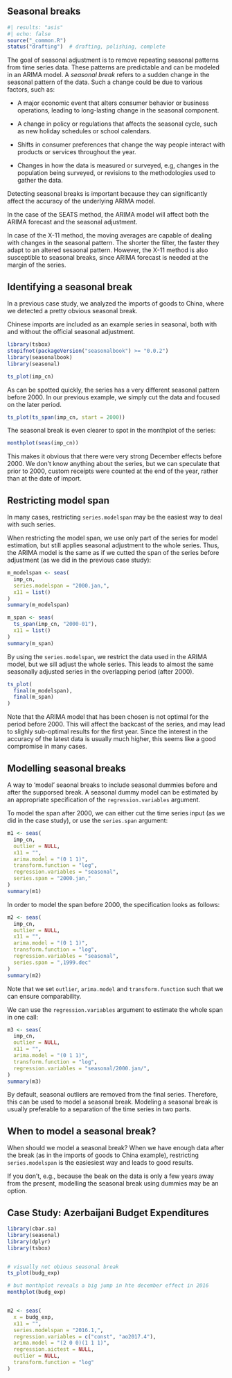 ## Seasonal breaks {#sec-seasonal-breaks}

```r
#| results: "asis"
#| echo: false
source("_common.R")
status("drafting")  # drafting, polishing, complete
```

```{=html}
<!--
-   Why to care about seasonal breaks?

-   Detection of seasonal breaks

-   Correction for seasonal breaks

 -->
```

The goal of seasonal adjustment is to remove repeating seasonal patterns from time series data. These patterns are predictable and can be modeled in an ARIMA model.
A *seasonal break* refers to a sudden change in the seasonal pattern of the data. Such a change could be due to various factors, such as:

- A major economic event that alters consumer behavior or business operations, leading to long-lasting change in the seasonal component.

- A change in policy or regulations that affects the seasonal cycle, such as new holiday schedules or school calendars.

- Shifts in consumer preferences that change the way people interact with products or services throughout the year.

- Changes in how the data is measured or surveyed, e.g, changes in the population being surveyed, or revisions to the methodologies used to gather the data.


Detecting seasonal breaks is important because they can significantly affect the accuracy of the underlying ARIMA model.

In the case of the SEATS method, the ARIMA model will affect both the ARIMA forecast and the seasonal adjustment.

In case of the X-11 method, the moving averages are capable of dealing with changes in the seasonal pattern. The shorter the filter, the faster they adapt to an altered sesaonal pattern.
However, the X-11 method is also susceptible to seasonal breaks, since ARIMA forecast is needed at the margin of the series.

## Identifying a seasonal break

In a previous case study, we analyzed the imports of goods to China, where we detected a pretty obvious seasonal break.

Chinese imports are included as an example series in seasonal, both with and without the official seasonal adjustment.

```r
library(tsbox)
stopifnot(packageVersion("seasonalbook") >= "0.0.2")
library(seasonalbook)
library(seasonal)

ts_plot(imp_cn)
```
As can be spotted quickly, the series has a very different seasonal pattern before 2000.
In our previous example, we simply cut the data and focused on the later period.

```r
ts_plot(ts_span(imp_cn, start = 2000))
```

The seasonal break is even clearer to spot in the monthplot of the series:

```r
monthplot(seas(imp_cn))
```

This makes it obvious that there were very strong December effects before 2000.
We don't know anything about the series, but we can speculate that prior to 2000, custom receipts were counted at the end of the year, rather than at the date of import.



## Restricting model span

In many cases, restricting `series.modelspan` may be the easiest way to deal with such series.

When restricting the model span, we use only part of the series for model estimation, but still applies seasonal adjustment to the whole series. Thus, the ARIMA model is the same as if we cutted the span of the series before adjustment (as we did in the previous case study):

```r

m_modelspan <- seas(
  imp_cn,
  series.modelspan = "2000.jan,",
  x11 = list()
)
summary(m_modelspan)

m_span <- seas(
  ts_span(imp_cn, "2000-01"),
  x11 = list()
)
summary(m_span)
```

By using the `series.modelspan`, we restrict the data used in the ARIMA model, but we sill adjust the whole series. This leads to almost the same seasonally adjusted series in the overlapping period (after 2000).

```r
ts_plot(
  final(m_modelspan),
  final(m_span)
)
```

Note that the ARIMA model that has been chosen is not optimal for the period before 2000. This will affect the backcast of the series, and may lead to slighly sub-optimal results for the first year. Since the interest in the accuracy of the latest data is usually much higher, this seems like a good compromise in many cases.


## Modelling seasonal breaks

A way to 'model' seaonal breaks to include seasonal dummies before and after the supporsed break. A seasonal dummy model can be estimated by an appropriate specification of the `regression.variables` argument.

To model the span after 2000, we can either cut the time series input (as we did in the case study), or use the `series.span` argument:

``` r
m1 <- seas(
  imp_cn,
  outlier = NULL,
  x11 = "",
  arima.model = "(0 1 1)",
  transform.function = "log",
  regression.variables = "seasonal",
  series.span = "2000.jan,"
)
summary(m1)
```

In order to model the span before 2000, the specification looks as follows:

``` r
m2 <- seas(
  imp_cn,
  outlier = NULL,
  x11 = "",
  arima.model = "(0 1 1)",
  transform.function = "log",
  regression.variables = "seasonal",
  series.span = ",1999.dec"
)
summary(m2)

```

Note that we set `outlier`, `arima.model` and `transform.function` such that we can ensure comparability.

We can use the `regression.variables` argument to estimate the whole span in one call:

``` r
m3 <- seas(
  imp_cn,
  outlier = NULL,
  x11 = "",
  arima.model = "(0 1 1)",
  transform.function = "log",
  regression.variables = "seasonal/2000.jan/",
)
summary(m3)
```

By default, seasonal outliers are removed from the final series.
Therefore, this can be used to model a seasonal break.
Modeling a seasonal break is usually preferable to a separation of the time series in two parts.


<!--

TODO Jim: Explain / vs //

we would like to know how we could 'model' a seasonal break


-->

## When to model a seasonal break?


When should we model a seasonal break? When we have enough data after the break (as in the imports of goods to China example), restricting `series.modelspan` is the easiesiest way and leads to good results.

If you don't, e.g., because the beak on the data is only a few years away from the present, modelling the seasonal break using dummies may be an option.



## Case Study: Azerbaijani Budget Expenditures



```r
library(cbar.sa)
library(seasonal)
library(dplyr)
library(tsbox)


# visually not obious seasonal break
ts_plot(budg_exp)

# but monthplot reveals a big jump in hte december effect in 2016
monthplot(budg_exp)


m2 <- seas(
  x = budg_exp,
  x11 = "",
  series.modelspan = "2016.1,",
  regression.variables = c("const", "ao2017.4"),
  arima.model = "(2 0 0)(1 1 1)",
  regression.aictest = NULL,
  outlier = NULL,
  transform.function = "log"
)

```







